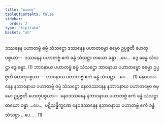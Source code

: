 ```yaml
---
title: "ဟေတု"
tableOfContents: false
sidebar:
  order: 2
type: "tipitaka"
basket: "ab"
---
```



<DynamicBreadcrumb />

<Division number="60">

<Paragraph number="923">
ဒဿနေန ပဟာတဗ္ဗံ ဓမ္မံ သံသဋ္ဌော ဒဿနေန ပဟာတဗ္ဗော ဓမ္မော ဥပ္ပဇ္ဇတိ ဟေတုပစ္စယာ—  ဒဿနေန ပဟာတဗ္ဗံ ဧကံ ခန္ဓံ သံသဋ္ဌာ တယော ခန္ဓာ …ပေ…  ဒွေ ခန္ဓေ သံသဋ္ဌာ ဒွေ ခန္ဓာ. (1)
</Paragraph>

<Paragraph number="924">
ဘာဝနာယ ပဟာတဗ္ဗံ ဓမ္မံ သံသဋ္ဌော ဘာဝနာယ ပဟာတဗ္ဗော ဓမ္မော ဥပ္ပဇ္ဇတိ ဟေတုပစ္စယာ—  ဘာဝနာယ ပဟာတဗ္ဗံ ဧကံ ခန္ဓံ သံသဋ္ဌာ …ပေ… . (1)
</Paragraph>

<Paragraph number="925">
နေဝဒဿနေန နဘာဝနာယ ပဟာတဗ္ဗံ ဓမ္မံ သံသဋ္ဌော နေဝဒဿနေန နဘာဝနာယ ပဟာတဗ္ဗော ဓမ္မော ဥပ္ပဇ္ဇတိ ဟေတုပစ္စယာ—  နေဝဒဿနေန နဘာဝနာယ ပဟာတဗ္ဗံ ဧကံ ခန္ဓံ သံသဋ္ဌာ တယော ခန္ဓာ …ပေ…  ပဋိသန္ဓိက္ခဏေ နေဝဒဿနေန နဘာဝနာယ ပဟာတဗ္ဗံ ဧကံ ခန္ဓံ သံသဋ္ဌာ …ပေ… . (1)
</Paragraph>
</Division>